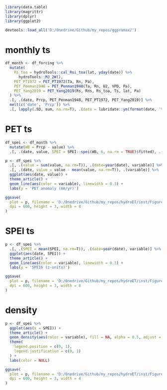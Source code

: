 ```{r}
library(data.table)
library(magrittr)
library(dplyr)
library(ggplot2)

devtools::load_all('D:/Onedrive/Github/my_repos/ggpromax/')
```

# monthly ts

```{r}
df_month <- df_forcing %>% 
  mutate(
    Rs_toa = hydroTools::cal_Rsi_toa(lat, yday(date)) %>% 
      hydroTools::MJ_2W(),
    PET_PT1972 = PET_PT1972(Ta, Rn, Pa),
    PET_Penman1948 = PET_Penman1948(Ta, Rn, U2, VPD, Pa),
    PET_Yang2019 = PET_Yang2019(Rs, Rns, Rs_toa, Ts, lat, Pa)
  ) %>% 
  .[, .(date, Prcp, PET_Penman1948, PET_PT1972, PET_Yang2019)] %>% 
  melt(c('date', 'Prcp')) %>% 
  .[, lapply(.SD, sum, na.rm=T), .(date = lubridate::ym(format(date, '%Y-%m')), variable)]
```

# PET ts

```{r}
df_spei <- df_month %>% 
  mutate(WB = Prcp - value) %>% 
  .[, .(date, value, SPEI = SPEI::spei(WB, 6, na.rm = TRUE)$fitted), .(variable)]

p <- df_spei %>% 
  .[, .(value = sum(value, na.rm=T)), .(date=year(date), variable)] %>% 
  .[, .(date, value = value - mean(value, na.rm=T)), .(variable)] %>% 
  ggplot(aes(date, value)) +
  theme_article() +
  geom_line(aes(color = variable), linewidth = 0.3) +
  labs(y = 'PET anomaly (mm/yr)')

ggsave(
  plot = p, filename = 'D:/Onedrive/Github/my_repos/hydroET/inst/Figures/Figure_PET_SPEI.jpg',
  dpi = 600, height = 3, width = 8
)
```

# SPEI ts

```{r}
p <- df_spei %>% 
  .[, .(SPEI = mean(SPEI, na.rm=T)), .(date=year(date), variable)] %>% 
  ggplot(aes(date, SPEI)) +
  theme_article() +
  geom_line(aes(color = variable), linewidth = 0.3) +
  labs(y = 'SPEI6 (z-units)')

ggsave(
  plot = p, filename = 'D:/Onedrive/Github/my_repos/hydroET/inst/Figures/Figure_PET_SPEI.jpg',
  dpi = 600, height = 3, width = 8
)
```

# density

```{r}
p <- df_spei %>% 
  ggplot(aes(x = SPEI)) +
  theme_article() +
  geom_density(aes(color = variable), fill = NA, alpha = 0.5, adjust = 0.8) +
  theme(
    legend.position = c(0, 1),
    legend.justification = c(0, 1)
  ) +
  labs(color = NULL)

ggsave(
  plot = p, filename = 'D:/Onedrive/Github/my_repos/hydroET/inst/Figures/Figure_PET_SPEI_density.jpg',
  dpi = 600, height = 3, width = 4
)
```